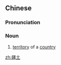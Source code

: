 ==Chinese==
{{zh-forms}}

===Pronunciation===
{{zh-pron
|m=jiāngtǔ
|c=goeng1 tou2
|cat=n
}}

===Noun===
{{zh-noun}}

# [[territory]] of a [[country]]

[[zh:疆土]]